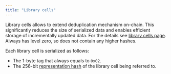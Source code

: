 ```yaml
---
title: "Library cells"
---
```


Library cells allows to extend deduplication mechanism on-chain. This significantly reduces the size of serialized data
and enables efficient storage of incrementally updated data. For the details see [library cells page](/ton/cells/library-cells).
Always has level zero, so does not contain any higher hashes.

Each library cell is serialized as follows:

- The 1-byte tag that always equals to `0x02`.
- The 256-bit [representation hash](/tvm/serialization/cells) of the library cell being referred to.
